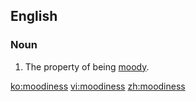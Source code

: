 ==English==
===Noun===
{{en-noun|-}}

#The property of being [[moody]].

[[ko:moodiness]]
[[vi:moodiness]]
[[zh:moodiness]]